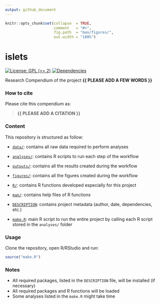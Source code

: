 ```yaml
---
output: github_document
---
```


<!-- README.md is generated from README.Rmd. Please edit that file -->


```r
knitr::opts_chunk$set(collapse  = TRUE,
                      comment   = "#>",
                      fig.path  = "man/figures/",
                      out.width = "100%")
```



# islets


<!-- badges: start -->
[![License: GPL (>= 2)](https://img.shields.io/badge/License-GPL%20%28%3E%3D%202%29-blue.svg)](https://choosealicense.com/licenses/gpl-2.0/)
[![Dependencies](https://img.shields.io/badge/dependencies-2/94-green?style=flat)](#)
<!-- badges: end -->


Research Compendium of the project **{{ PLEASE ADD A FEW WORDS }}**



### How to cite

Please cite this compendium as: 

> **{{ PLEASE ADD A CITATION }}**



### Content

This repository is structured as follow:

- [`data/`](https://github.com/CamilleCoux/islets/tree/master/data):
contains all raw data required to perform analyses

- [`analyses/`](https://github.com/CamilleCoux/islets/tree/master/analyses/):
contains R scripts to run each step of the workflow

- [`outputs/`](https://github.com/CamilleCoux/islets/tree/master/outputs):
contains all the results created during the workflow

- [`figures/`](https://github.com/CamilleCoux/islets/tree/master/figures):
contains all the figures created during the workflow

- [`R/`](https://github.com/CamilleCoux/islets/tree/master/R):
contains R functions developed especially for this project

- [`man/`](https://github.com/CamilleCoux/islets/tree/master/man):
contains help files of R functions

- [`DESCRIPTION`](https://github.com/CamilleCoux/islets/tree/master/DESCRIPTION):
contains project metadata (author, date, dependencies, etc.)

- [`make.R`](https://github.com/CamilleCoux/islets/tree/master/make.R):
main R script to run the entire project by calling each R script stored in the `analyses/` folder



### Usage

Clone the repository, open R/RStudio and run:

```r
source("make.R")
```



### Notes

- All required packages, listed in the `DESCRIPTION` file, will be installed (if necessary)
- All required packages and R functions will be loaded
- Some analyses listed in the `make.R` might take time
